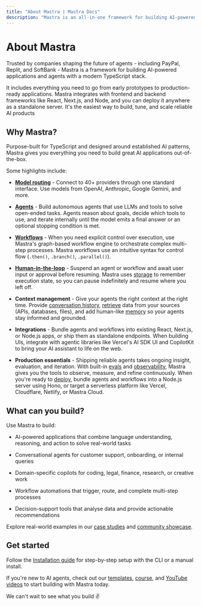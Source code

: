 ```yaml
---
title: "About Mastra | Mastra Docs"
description: "Mastra is an all-in-one framework for building AI-powered applications and agents with a modern TypeScript stack."
---
```



# About Mastra

Trusted by companies shaping the future of agents - including PayPal, Replit, and SoftBank - Mastra is a framework for building AI-powered applications and agents with a modern TypeScript stack. 

It includes everything you need to go from early prototypes to production-ready applications. Mastra integrates with frontend and backend frameworks like React, Next.js, and Node, and you can deploy it anywhere as a standalone server. It's the easiest way to build, tune, and scale reliable AI products

<YouTube id="8o_Ejbcw5s8" />

## Why Mastra?

Purpose-built for TypeScript and designed around established AI patterns, Mastra gives you everything you need to build great AI applications out-of-the-box.

Some highlights include:


- [**Model routing**](/models) - Connect to 40+ providers through one standard interface. Use models from OpenAI, Anthropic, Google Gemini, and more.

- [**Agents**](/docs/agents/overview) - Build autonomous agents that use LLMs and tools to solve open-ended tasks. Agents reason about goals, decide which tools to use,  and iterate internally until the model emits a final answer or an optional stopping condition is met.

- [**Workflows**](/docs/workflows/overview) - When you need explicit control over execution, use Mastra's graph-based workflow engine to orchestrate complex multi-step processes. Mastra workflows use an intuitive syntax for control flow (`.then()`, `.branch()`, `.parallel()`).

- [**Human-in-the-loop**](/docs/workflows/suspend-and-resume) - Suspend an agent or workflow and await user input or approval before resuming. Mastra uses [storage](/docs/server-db/storage) to remember execution state, so you can pause indefinitely and resume where you left off.

- **Context management** - Give your agents the right context at the right time. Provide [conversation history](/docs/memory/conversation-history), [retrieve](/docs/rag/overview) data from your sources (APIs, databases, files), and add human-like [memory](/docs/memory/overview) so your agents stay informed and grounded.

- **Integrations** - Bundle agents and workflows into existing React, Next.js, or Node.js apps, or ship them as standalone endpoints. When building UIs, integrate with agentic libraries like Vercel's AI SDK UI and CopilotKit to bring your AI assistant to life on the web.

- **Production essentials** - Shipping reliable agents takes ongoing insight, evaluation, and iteration. With built-in [evals](/docs/evals/overview) and [observability](/docs/observability/overview), Mastra gives you the tools to observe, measure, and refine continuously. When you're ready to [deploy](/docs/deployment/overview), bundle agents and workflows into a Node.js server using Hono, or target a serverless platform like Vercel, Cloudflare, Netlify, or Mastra Cloud.


## What can you build?
Use Mastra to build:

- AI-powered applications that combine language understanding, reasoning, and action to solve real-world tasks

- Conversational agents for customer support, onboarding, or internal queries

- Domain-specific copilots for coding, legal, finance, research, or creative work

- Workflow automations that trigger, route, and complete multi-step processes

- Decision-support tools that analyse data and provide actionable recommendations

Explore real-world examples in our [case studies](/blog/category/case-studies) and [community showcase](/showcase).


## Get started

Follow the [Installation guide](/docs/getting-started/installation) for step-by-step setup with the CLI or a manual install.

If you're new to AI agents, check out our [templates](/docs/getting-started/templates), [course](/course), and [YouTube videos](/https://youtube.com/@mastra-ai) to start building with Mastra today.

We can't wait to see what you build ✌️ 